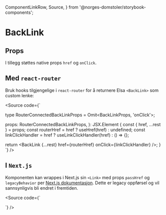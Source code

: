   ComponentLinkRow,
  Source,
} from '@norges-domstoler/storybook-components';

<Meta of={BackLinkStories} />

# BackLink

<ComponentLinkRow
  docsHref="https://design.domstol.no/987b33f71/p/72c4bc-backlink"
  figmaHref="https://www.figma.com/file/ewqSDmkgqDQ5PyOsRp4V5b/DDS-Komponenter?node-id=12825-221439&t=H2ZVa4PDdz4UMfma-0"
  githubHref="https://github.com/domstolene/designsystem/tree/main/packages/components/src/components/BackLink"
  storybookHref="https://domstolene.github.io/designsystem/?path=/story/dds-components-components-backlink--default"
/>

## Props

<Canvas of={BackLinkStories.Preview} />
<Controls of={BackLinkStories.Preview} />

I tillegg støttes native props `href` og `onClick`.

## Med `react-router`

Bruk hooks tilgjengelige i `react-router` for å returnere Elsa `<BackLink>` som custom lenke:

<Source code={`



type RouterConnectedBackLinkProps = Omit<BackLinkProps, 'onClick'>;

  props: RouterConnectedBackLinkProps,
): JSX.Element {
  const { href, ...rest } = props;
  const routerHref = href ? useHref(href) : undefined;
  const linkClickHandler = href ? useLinkClickHandler(href) : () => {};

return <BackLink {...rest} href={routerHref} onClick={linkClickHandler} />;
}
`} />

## I `Next.js`

Komponenten kan wrappes i Next.js sin `<Link>` med props `passHref` og `legacyBehavior` per [Next.js dokumentasjon](https://nextjs.org/docs/pages/api-reference/components/link#if-the-child-is-a-custom-component-that-wraps-an-a-tag).
Dette er legacy oppførsel og vil sannsynligvis bli endret i fremtiden.

<Source code={`

<Link href={\`../\${sakId}\`} passHref legacyBehavior>
  <BackLink label="Tilbake" />
</Link>
`} />
